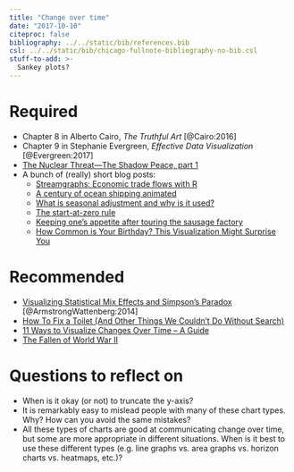 ```yaml
---
title: "Change over time"
date: "2017-10-10"
citeproc: false
bibliography: ../../static/bib/references.bib
csl: ../../static/bib/chicago-fullnote-bibliography-no-bib.csl
stuff-to-add: >-
  Sankey plots?
---
```


# Required

- Chapter 8 in Alberto Cairo, *The Truthful Art* [@Cairo:2016]
- Chapter 9 in Stephanie Evergreen, *Effective Data Visualization* [@Evergreen:2017]
- [The Nuclear Threat—The Shadow Peace, part 1](http://www.fallen.io/shadow-peace/1/)
- A bunch of (really) short blog posts:
    - [Streamgraphs: Economic trade flows with R](http://austinwehrwein.com/tutorials/streams/)
    - [A century of ocean shipping animated](https://flowingdata.com/2012/04/12/a-century-of-ocean-shipping-animated/)
    - [What is seasonal adjustment and why is it used?](http://junkcharts.typepad.com/junk_charts/2010/11/what-is-seasonal-adjustment-and-why-is-it-used.html)
    - [The start-at-zero rule](http://junkcharts.typepad.com/junk_charts/2005/09/the_startatzero.html)
    - [Keeping one's appetite after touring the sausage factory](http://junkcharts.typepad.com/numbersruleyourworld/2011/02/keeping-ones-appetite-after-touring-the-sausage-factory.html)
    - [How Common is Your Birthday? This Visualization Might Surprise You](http://thedailyviz.com/2016/09/17/how-common-is-your-birthday-dailyviz/)


# Recommended

- [Visualizing Statistical Mix Effects and Simpson's Paradox](https://static.googleusercontent.com/media/research.google.com/en//pubs/archive/42901.pdf) [@ArmstrongWattenberg:2014]
- [How To Fix a Toilet (And Other Things We Couldn't Do Without Search)](http://how-to-fix-a-toilet.com/)
- [11 Ways to Visualize Changes Over Time – A Guide](https://flowingdata.com/2010/01/07/11-ways-to-visualize-changes-over-time-a-guide/)
- [The Fallen of World War II](http://www.fallen.io/ww2/)


# Questions to reflect on

- When is it okay (or not) to truncate the y-axis?
- It is remarkably easy to mislead people with many of these chart types. Why? How can you avoid the same mistakes?
- All these types of charts are good at communicating change over time, but some are more appropriate in different situations. When is it best to use these different types (e.g. line graphs vs. area graphs vs. horizon charts vs. heatmaps, etc.)?
